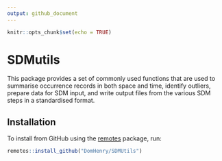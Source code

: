 ```yaml
---
output: github_document
---
```


```r
knitr::opts_chunk$set(echo = TRUE)
```

# SDMutils

This package provides a set of commonly used functions that are used to summarise occurrence records in both space and time, identify outliers, prepare data for SDM input, and write output files from the various SDM steps in a standardised format.

## Installation

To install from GitHub using the [remotes](https://github.com/r-lib/remotes) package, run:

```r
remotes::install_github("DomHenry/SDMUtils")
```
